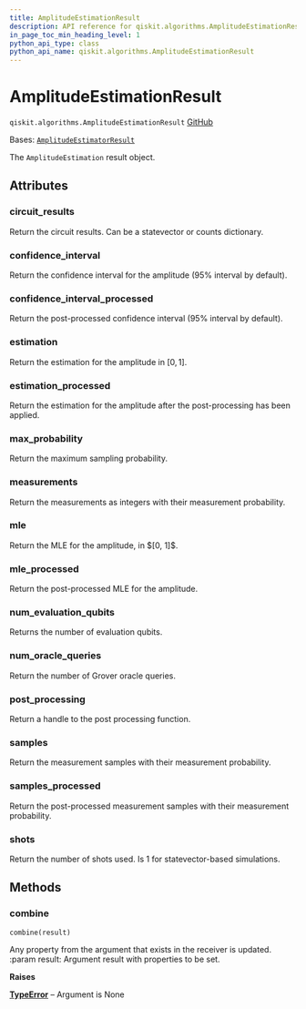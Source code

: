 ```yaml
---
title: AmplitudeEstimationResult
description: API reference for qiskit.algorithms.AmplitudeEstimationResult
in_page_toc_min_heading_level: 1
python_api_type: class
python_api_name: qiskit.algorithms.AmplitudeEstimationResult
---
```


# AmplitudeEstimationResult

<span id="qiskit.algorithms.AmplitudeEstimationResult" />

`qiskit.algorithms.AmplitudeEstimationResult` [GitHub](https://github.com/qiskit/qiskit/tree/stable/0.25/qiskit/algorithms/amplitude_estimators/ae.py "view source code")

Bases: [`AmplitudeEstimatorResult`](qiskit.algorithms.AmplitudeEstimatorResult "qiskit.algorithms.amplitude_estimators.amplitude_estimator.AmplitudeEstimatorResult")

The `AmplitudeEstimation` result object.

## Attributes

<span id="qiskit.algorithms.AmplitudeEstimationResult.circuit_results" />

### circuit\_results

Return the circuit results. Can be a statevector or counts dictionary.

<span id="qiskit.algorithms.AmplitudeEstimationResult.confidence_interval" />

### confidence\_interval

Return the confidence interval for the amplitude (95% interval by default).

<span id="qiskit.algorithms.AmplitudeEstimationResult.confidence_interval_processed" />

### confidence\_interval\_processed

Return the post-processed confidence interval (95% interval by default).

<span id="qiskit.algorithms.AmplitudeEstimationResult.estimation" />

### estimation

Return the estimation for the amplitude in $[0, 1]$.

<span id="qiskit.algorithms.AmplitudeEstimationResult.estimation_processed" />

### estimation\_processed

Return the estimation for the amplitude after the post-processing has been applied.

<span id="qiskit.algorithms.AmplitudeEstimationResult.max_probability" />

### max\_probability

Return the maximum sampling probability.

<span id="qiskit.algorithms.AmplitudeEstimationResult.measurements" />

### measurements

Return the measurements as integers with their measurement probability.

<span id="qiskit.algorithms.AmplitudeEstimationResult.mle" />

### mle

Return the MLE for the amplitude, in $\[0, 1]\$.

<span id="qiskit.algorithms.AmplitudeEstimationResult.mle_processed" />

### mle\_processed

Return the post-processed MLE for the amplitude.

<span id="qiskit.algorithms.AmplitudeEstimationResult.num_evaluation_qubits" />

### num\_evaluation\_qubits

Returns the number of evaluation qubits.

<span id="qiskit.algorithms.AmplitudeEstimationResult.num_oracle_queries" />

### num\_oracle\_queries

Return the number of Grover oracle queries.

<span id="qiskit.algorithms.AmplitudeEstimationResult.post_processing" />

### post\_processing

Return a handle to the post processing function.

<span id="qiskit.algorithms.AmplitudeEstimationResult.samples" />

### samples

Return the measurement samples with their measurement probability.

<span id="qiskit.algorithms.AmplitudeEstimationResult.samples_processed" />

### samples\_processed

Return the post-processed measurement samples with their measurement probability.

<span id="qiskit.algorithms.AmplitudeEstimationResult.shots" />

### shots

Return the number of shots used. Is 1 for statevector-based simulations.

## Methods

### combine

<span id="qiskit.algorithms.AmplitudeEstimationResult.combine" />

`combine(result)`

Any property from the argument that exists in the receiver is updated. :param result: Argument result with properties to be set.

**Raises**

[**TypeError**](https://docs.python.org/3/library/exceptions.html#TypeError "(in Python v3.12)") – Argument is None

